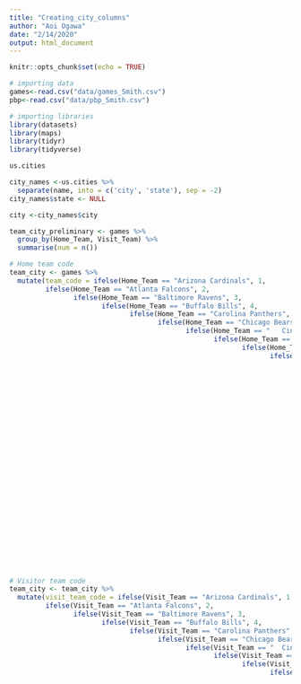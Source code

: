 ```yaml
---
title: "Creating_city_columns"
author: "Aoi Ogawa"
date: "2/14/2020"
output: html_document
---
```


```r
knitr::opts_chunk$set(echo = TRUE)
```

```r
# importing data
games<-read.csv("data/games_Smith.csv")
pbp<-read.csv("data/pbp_Smith.csv")
```


```r
# importing libraries
library(datasets)
library(maps)
library(tidyr)
library(tidyverse)
```

```r
us.cities
```

```r
city_names <-us.cities %>% 
  separate(name, into = c('city', 'state'), sep = -2)
city_names$state <- NULL

city <-city_names$city
```



```r
team_city_preliminary <- games %>%
  group_by(Home_Team, Visit_Team) %>%
  summarise(num = n())
```

```r
# Home team code
team_city <- games %>%
  mutate(team_code = ifelse(Home_Team == "Arizona Cardinals", 1,
         ifelse(Home_Team == "Atlanta Falcons", 2,
                ifelse(Home_Team == "Baltimore Ravens", 3,
                       ifelse(Home_Team == "Buffalo Bills", 4, 
                              ifelse(Home_Team == "Carolina Panthers", 5, 
                                     ifelse(Home_Team == "Chicago Bears", 6,
                                            ifelse(Home_Team == "	Cincinnati Bengals", 7, 
                                                   ifelse(Home_Team == "Cleveland Browns",8,
                                                          ifelse(Home_Team == "Dallas Cowboys", 9,
                                                                 ifelse(Home_Team == "Denver Broncos" ,10,
                                                                        ifelse(Home_Team == "Detroit Lions", 11, 
                                                                               ifelse(Home_Team == "Green Bay Packers", 12,
                                                                                      ifelse(Home_Team == "Houston Texans",13,
                                                                                             ifelse(Home_Team == "Indianapolis Colts", 14,
                                                                                                    ifelse(Home_Team == "Jacksonville Jaguars", 15,
                                                                                                           ifelse(Home_Team == "Kansas City Chiefs", 16,
                                                                                                                  ifelse(Home_Team == "Los Angeles Chargers", 17,
                                                                                                                         ifelse(Home_Team == "Los Angeles Rams", 18,
                                                                                                                                ifelse(Home_Team == "Miami Dolphins", 19,
                                                                                                                                       ifelse(Home_Team == "	Minnesota Vikings", 20,
                                                                                                                                              ifelse(Home_Team == "New England Patriots", 21,
                                                                                                                                                     ifelse(Home_Team == "New Orleans Saints", 22,
                                                                                                                                                            ifelse(Home_Team == "New York Giants", 23,
                                                                                                                                                                   ifelse(Home_Team == "New York Jets", 24,
                                                                                                                                                                          ifelse(Home_Team == "Oakland Raiders", 25,
                                                                                                                                                                                 ifelse(Home_Team == "Philadelphia Eagles", 26,
                                                                                                                                                                                        ifelse(Home_Team == "Pittsburgh Steelers", 27,
                                                                                                                                                                                               ifelse(Home_Team == "San Diego Chargers", 28,
                                                                                                                                                                                                      ifelse(Home_Team == "San Francisco 49ers", 29,
                                                                                                                                                                                                             ifelse(Home_Team == "Seattle Seahawks", 30,
                                                                                                                                                                                                                    ifelse(Home_Team == "St. Louis Rams", 31,
                                                                                                                                                                                                                           ifelse(Home_Team == "Tampa Bay Buccaneers", 32,
                                                                                                                                                                                                                                  ifelse(Home_Team == "Tennessee Titans", 33,
                                                                                                                                                                                                                                         ifelse(Home_Team == "Washington Redskins", 34, 0
                                                                                                                                                                                                                                        )))))))))))))))))))))))))))))))))))
```



```r
# Visitor team code
team_city <- team_city %>%
  mutate(visit_team_code = ifelse(Visit_Team == "Arizona Cardinals", 1,
         ifelse(Visit_Team == "Atlanta Falcons", 2,
                ifelse(Visit_Team == "Baltimore Ravens", 3,
                       ifelse(Visit_Team == "Buffalo Bills", 4, 
                              ifelse(Visit_Team == "Carolina Panthers", 5, 
                                     ifelse(Visit_Team == "Chicago Bears", 6,
                                            ifelse(Visit_Team == "	Cincinnati Bengals", 7, 
                                                   ifelse(Visit_Team == "Cleveland Browns",8,
                                                          ifelse(Visit_Team == "Dallas Cowboys", 9,
                                                                 ifelse(Visit_Team == "Denver Broncos" ,10,
                                                                        ifelse(Visit_Team == "Detroit Lions", 11, 
                                                                               ifelse(Visit_Team == "Green Bay Packers", 12,
                                                                                      ifelse(Visit_Team == "Houston Texans",13,
                                                                                             ifelse(Visit_Team == "Indianapolis Colts", 14,
                                                                                                    ifelse(Visit_Team == "Jacksonville Jaguars", 15,
                                                                                                           ifelse(Visit_Team == "Kansas City Chiefs", 16,
                                                                                                                  ifelse(Visit_Team == "Los Angeles Chargers", 17,
                                                                                                                         ifelse(Visit_Team == "Los Angeles Rams", 18,
                                                                                                                                ifelse(Visit_Team == "Miami Dolphins", 19,
                                                                                                                                       ifelse(Visit_Team == "	Minnesota Vikings", 20,
                                                                                                                                              ifelse(Visit_Team == "New England Patriots", 21,
                                                                                                                                                     ifelse(Visit_Team == "New Orleans Saints", 22,
                                                                                                                                                            ifelse(Visit_Team == "New York Giants", 23,
                                                                                                                                                                   ifelse(Visit_Team == "New York Jets", 24,
                                                                                                                                                                          ifelse(Visit_Team == "Oakland Raiders", 25,
                                                                                                                                                                                 ifelse(Visit_Team == "Philadelphia Eagles", 26,
                                                                                                                                                                                        ifelse(Visit_Team == "Pittsburgh Steelers", 27,
                                                                                                                                                                                               ifelse(Visit_Team == "San Diego Chargers", 28,
                                                                                                                                                                                                      ifelse(Visit_Team == "San Francisco 49ers", 29,
                                                                                                                                                                                                             ifelse(Visit_Team == "Seattle Seahawks", 30,
                                                                                                                                                                                                                    ifelse(Visit_Team == "St. Louis Rams", 31,
                                                                                                                                                                                                                           ifelse(Visit_Team == "Tampa Bay Buccaneers", 32,
                                                                                                                                                                                                                                  ifelse(Visit_Team == "Tennessee Titans", 33,
                                                                                                                                                                                                                                         ifelse(Visit_Team == "Washington Redskins", 34, 0
                                                                                                                                                                                                                                        )))))))))))))))))))))))))))))))))))
```



